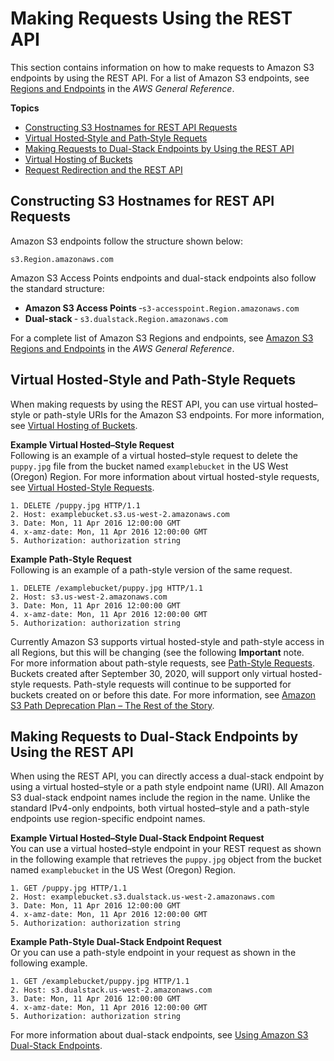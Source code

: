 # Making Requests Using the REST API<a name="RESTAPI"></a>

This section contains information on how to make requests to Amazon S3 endpoints by using the REST API\. For a list of Amazon S3 endpoints, see [Regions and Endpoints](https://docs.aws.amazon.com/general/latest/gr/s3.html) in the *AWS General Reference*\.

**Topics**
+ [Constructing S3 Hostnames for REST API Requests](#constructing-hostname-rest-api-requests)
+ [Virtual Hosted‐Style and Path‐Style Requets](#virtual-hosted-path-style-requests)
+ [Making Requests to Dual\-Stack Endpoints by Using the REST API](#rest-api-dual-stack)
+ [Virtual Hosting of Buckets](VirtualHosting.mdx)
+ [Request Redirection and the REST API](RESTRedirect.mdx)

## Constructing S3 Hostnames for REST API Requests<a name="constructing-hostname-rest-api-requests"></a>

Amazon S3 endpoints follow the structure shown below:

```
s3.Region.amazonaws.com
```

Amazon S3 Access Points endpoints and dual\-stack endpoints also follow the standard structure:
+ **Amazon S3 Access Points** ‐`s3-accesspoint.Region.amazonaws.com`
+ **Dual\-stack** ‐ `s3.dualstack.Region.amazonaws.com` 

For a complete list of Amazon S3 Regions and endpoints, see [Amazon S3 Regions and Endpoints](https://docs.aws.amazon.com/general/latest/gr/s3.html) in the *AWS General Reference*\.

## Virtual Hosted‐Style and Path‐Style Requets<a name="virtual-hosted-path-style-requests"></a>

When making requests by using the REST API, you can use virtual hosted–style or path\-style URIs for the Amazon S3 endpoints\. For more information, see [Virtual Hosting of Buckets](VirtualHosting.mdx)\.

**Example Virtual Hosted–Style Request**  
Following is an example of a virtual hosted–style request to delete the `puppy.jpg` file from the bucket named `examplebucket` in the US West \(Oregon\) Region\. For more information about virtual hosted\-style requests, see [Virtual Hosted\-Style Requests](VirtualHosting.mdx#virtual-hosted-style-access)\.  

```
1. DELETE /puppy.jpg HTTP/1.1
2. Host: examplebucket.s3.us-west-2.amazonaws.com
3. Date: Mon, 11 Apr 2016 12:00:00 GMT
4. x-amz-date: Mon, 11 Apr 2016 12:00:00 GMT
5. Authorization: authorization string
```

**Example Path\-Style Request**  
Following is an example of a path\-style version of the same request\.  

```
1. DELETE /examplebucket/puppy.jpg HTTP/1.1
2. Host: s3.us-west-2.amazonaws.com
3. Date: Mon, 11 Apr 2016 12:00:00 GMT
4. x-amz-date: Mon, 11 Apr 2016 12:00:00 GMT
5. Authorization: authorization string
```
Currently Amazon S3 supports virtual hosted\-style and path\-style access in all Regions, but this will be changing \(see the following **Important** note\.  
For more information about path\-style requests, see [Path\-Style Requests](VirtualHosting.mdx#path-style-access)\.  
Buckets created after September 30, 2020, will support only virtual hosted\-style requests\. Path\-style requests will continue to be supported for buckets created on or before this date\. For more information, see [ Amazon S3 Path Deprecation Plan – The Rest of the Story](https://aws.amazon.com/blogs/aws/amazon-s3-path-deprecation-plan-the-rest-of-the-story/)\.

## Making Requests to Dual\-Stack Endpoints by Using the REST API<a name="rest-api-dual-stack"></a>

When using the REST API, you can directly access a dual\-stack endpoint by using a virtual hosted–style or a path style endpoint name \(URI\)\. All Amazon S3 dual\-stack endpoint names include the region in the name\. Unlike the standard IPv4\-only endpoints, both virtual hosted–style and a path\-style endpoints use region\-specific endpoint names\. 

**Example Virtual Hosted–Style Dual\-Stack Endpoint Request**  
You can use a virtual hosted–style endpoint in your REST request as shown in the following example that retrieves the `puppy.jpg` object from the bucket named `examplebucket` in the US West \(Oregon\) Region\.  

```
1. GET /puppy.jpg HTTP/1.1
2. Host: examplebucket.s3.dualstack.us-west-2.amazonaws.com
3. Date: Mon, 11 Apr 2016 12:00:00 GMT
4. x-amz-date: Mon, 11 Apr 2016 12:00:00 GMT
5. Authorization: authorization string
```

**Example Path\-Style Dual\-Stack Endpoint Request**  
Or you can use a path\-style endpoint in your request as shown in the following example\.  

```
1. GET /examplebucket/puppy.jpg HTTP/1.1
2. Host: s3.dualstack.us-west-2.amazonaws.com
3. Date: Mon, 11 Apr 2016 12:00:00 GMT
4. x-amz-date: Mon, 11 Apr 2016 12:00:00 GMT
5. Authorization: authorization string
```

For more information about dual\-stack endpoints, see [Using Amazon S3 Dual\-Stack Endpoints](dual-stack-endpoints.mdx)\.